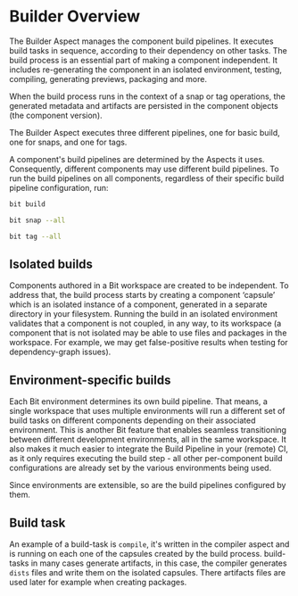 # Builder Overview

The Builder Aspect manages the component build pipelines. It executes build tasks in sequence, according to their dependency on other tasks.
The build process is an essential part of making a component independent. It includes re-generating the component in an isolated environment, testing, compiling, generating previews, packaging and more.

When the build process runs in the context of a snap or tag operations, the generated metadata and artifacts are persisted in the component objects (the component version).

The Builder Aspect executes three different pipelines, one for basic build, one for snaps, and one for tags.

A component's build pipelines are determined by the Aspects it uses. Consequently, different components may use different build pipelines.
To run the build pipelines on all components, regardless of their specific build pipeline configuration, run:

```bash title="Build pipeline (output does not persist"
bit build
```

```bash title="Build pipeline + snap pipeline (output is persisted in component versions)"
bit snap --all
```

```bash title="Build pipeline + tag pipeline (output is persisted in component versions)"
bit tag --all
```

## Isolated builds

Components authored in a Bit workspace are created to be independent.
To address that, the build process starts by creating a component ‘capsule’ which is an isolated instance of a component, generated in a separate directory in your filesystem.
Running the build in an isolated environment validates that a component is not coupled, in any way, to its workspace (a component that is not isolated may be able to use files and packages in the workspace.
For example, we may get false-positive results when testing for dependency-graph issues).

<!-- ## Incremental builds

When a component goes through the build pipeline, its dependencies are built as well. If a dependency has not changed since its last build, the build process will use its artifacts from the previous build (and will not process it again). This optimization to the build process supplements the "innate optimization" that naturally comes from developing (and building) independent components instead of a single monolithic codebase. -->

## Environment-specific builds

Each Bit environment determines its own build pipeline. That means, a single workspace that uses multiple environments will run a different set of build tasks on different components depending on their associated environment. This is another Bit feature that enables seamless transitioning between different development environments, all in the same workspace. It also makes it much easier to integrate the Build Pipeline in your (remote) CI, as it only requires executing the build step - all other per-component build configurations are already set by the various environments being used.

Since environments are extensible, so are the build pipelines configured by them.

## Build task

An example of a build-task is `compile`, it's written in the compiler aspect and is running on each one of the capsules created by the build process. build-tasks in many cases generate artifacts, in this case, the compiler generates `dists` files and write them on the isolated capsules. There artifacts files are used later for example when creating packages.

